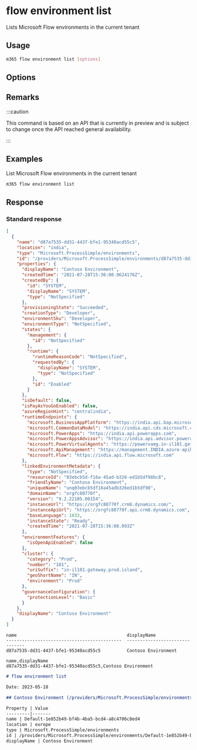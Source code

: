 
# flow environment list

Lists Microsoft Flow environments in the current tenant

## Usage

```sh
m365 flow environment list [options]
```

## Options

<Global />

## Remarks

:::caution

This command is based on an API that is currently in preview and is subject to change once the API reached general availability.

:::

## Examples

List Microsoft Flow environments in the current tenant

```sh
m365 flow environment list
```

## Response

### Standard response

<Tabs>
  <TabItem value="JSON">

  ```json
  [
    {
      "name": "d87a7535-dd31-4437-bfe1-95340acd55c5",
      "location": "india",
      "type": "Microsoft.ProcessSimple/environments",
      "id": "/providers/Microsoft.ProcessSimple/environments/d87a7535-dd31-4437-bfe1-95340acd55c5",
      "properties": {
        "displayName": "Contoso Environment",
        "createdTime": "2021-07-28T15:36:00.9624176Z",
        "createdBy": {
          "id": "SYSTEM",
          "displayName": "SYSTEM",
          "type": "NotSpecified"
        },
        "provisioningState": "Succeeded",
        "creationType": "Developer",
        "environmentSku": "Developer",
        "environmentType": "NotSpecified",
        "states": {
          "management": {
            "id": "NotSpecified"
          },
          "runtime": {
            "runtimeReasonCode": "NotSpecified",
            "requestedBy": {
              "displayName": "SYSTEM",
              "type": "NotSpecified"
            },
            "id": "Enabled"
          }
        },
        "isDefault": false,
        "isPayAsYouGoEnabled": false,
        "azureRegionHint": "centralindia",
        "runtimeEndpoints": {
          "microsoft.BusinessAppPlatform": "https://india.api.bap.microsoft.com",
          "microsoft.CommonDataModel": "https://india.api.cds.microsoft.com",
          "microsoft.PowerApps": "https://india.api.powerapps.com",
          "microsoft.PowerAppsAdvisor": "https://india.api.advisor.powerapps.com",
          "microsoft.PowerVirtualAgents": "https://powervamg.in-il101.gateway.prod.island.powerapps.com",
          "microsoft.ApiManagement": "https://management.INDIA.azure-apihub.net",
          "microsoft.Flow": "https://india.api.flow.microsoft.com"
        },
        "linkedEnvironmentMetadata": {
          "type": "NotSpecified",
          "resourceId": "03ebcb5d-f16a-45ad-b326-ed1b5df98bc8",
          "friendlyName": "Contoso Environment",
          "uniqueName": "unq03ebcb5df16a45adb326ed1b5df98",
          "domainName": "orgfc80770f",
          "version": "9.2.22105.00154",
          "instanceUrl": "https://orgfc80770f.crm8.dynamics.com/",
          "instanceApiUrl": "https://orgfc80770f.api.crm8.dynamics.com",
          "baseLanguage": 1033,
          "instanceState": "Ready",
          "createdTime": "2021-07-28T15:36:08.093Z"
        },
        "environmentFeatures": {
          "isOpenApiEnabled": false
        },
        "cluster": {
          "category": "Prod",
          "number": "101",
          "uriSuffix": "in-il101.gateway.prod.island",
          "geoShortName": "IN",
          "environment": "Prod"
        },
        "governanceConfiguration": {
          "protectionLevel": "Basic"
        }
      },
      "displayName": "Contoso Environment"
    }
  ]
  ```

  </TabItem>
  <TabItem value="Text">

  ```text
  name                                          displayName
  --------------------------------------------  -------------------------------
  d87a7535-dd31-4437-bfe1-95340acd55c5          Contoso Environment
  ```

  </TabItem>
  <TabItem value="CSV">

  ```csv
  name,displayName
  d87a7535-dd31-4437-bfe1-95340acd55c5,Contoso Environment
  ```

  </TabItem>
  <TabItem value="Markdown">

  ```md
  # flow environment list

  Date: 2023-05-18

  ## Contoso Environment (/providers/Microsoft.ProcessSimple/environments/Default-1e852b49-bf4b-4ba5-bcd4-a8c4706c8ed4)

  Property | Value
  ---------|-------
  name | Default-1e852b49-bf4b-4ba5-bcd4-a8c4706c8ed4
  location | europe
  type | Microsoft.ProcessSimple/environments
  id | /providers/Microsoft.ProcessSimple/environments/Default-1e852b49-bf4b-4ba5-bcd4-a8c4706c8ed4
  displayName | Contoso Environment
  ```

  </TabItem>
</Tabs>

